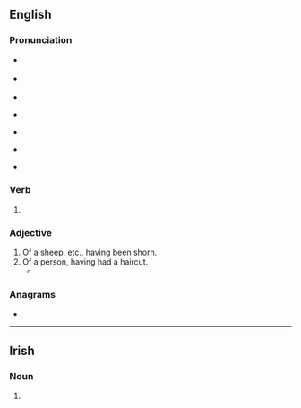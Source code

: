 ==English==

===Pronunciation===
* {{a|GenAm}} {{IPA|en|/ʃɔɹn/}}
* {{a|RP}} {{IPA|en|/ʃɔːn/}}
* {{audio|en|LL-Q1860 (eng)-Vealhurl-shorn.wav |Audio (UK)}}
* {{a|rhotic|horse-hoarse}} {{IPA|en|/ʃo(ː)ɹn/}}
* {{a|nonrhotic|horse-hoarse}} {{IPA|en|/ʃoən/}}
* {{rhymes|en|ɔː(ɹ)n}}
* {{homophones|en|Sean|Shawn|Shaun}} {{qualifier|[[non-rhotic]] accents with the horse–hoarse merger}}

===Verb===
{{head|en|verb form}}

# {{inflection of|en|shear||past|part}}

===Adjective===
{{en-adj|-}}

# Of a sheep, etc., having been shorn.
# Of a person, having had a haircut.
#* {{quote-book|1=en|year=1784|title=The House that Jack Built|page=8|text=This is the Prieſt all ſhaven and '''ſhorn''', that married the man all tattered and torn[.]}}

===Anagrams===
* {{anagrams|en|a=hnors|Horns|NRHOs|Rohns|Snohr|horns|shnor}}

----

==Irish==

===Noun===
{{head|ga|mutated noun|g=m}}

# {{lenition of|ga|sorn}}